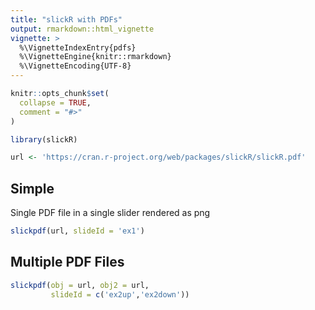 ```yaml
---
title: "slickR with PDFs"
output: rmarkdown::html_vignette
vignette: >
  %\VignetteIndexEntry{pdfs}
  %\VignetteEngine{knitr::rmarkdown}
  %\VignetteEncoding{UTF-8}
---
```


```r
knitr::opts_chunk$set(
  collapse = TRUE,
  comment = "#>"
)
```

```r
library(slickR)
```

```r
url <- 'https://cran.r-project.org/web/packages/slickR/slickR.pdf'

```
 
## Simple

Single PDF file in a single slider rendered as png
 
```r
slickpdf(url, slideId = 'ex1')

```
 
## Multiple PDF Files

```r
slickpdf(obj = url, obj2 = url, 
         slideId = c('ex2up','ex2down'))

```

